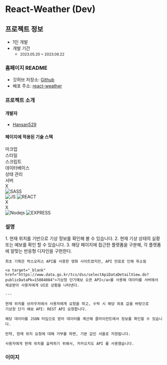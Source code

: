 # React-Weather (Dev)

## 프로젝트 정보

- 1인 개발  
- 개발 기간 
    - <small className="text-xs">2023.05.20 ~ 2023.06.22</small>

### 홈페이지 README

- 깃허브 저장소: <a target="_blank" href="https://github.com/Hansan529/react-weather">Github</a>
- 배포 주소: <a target="_blank" href="https://react-weather.hxan.net">react-weather</a>

### 프로젝트 소개

#### 개발자

 - [Hansan529](https://github.com/Hansan529)

#### 페이지에 적용된 기술 스택

<div className="table w-[100%]">
    <div className="table-header-group">
        <div className="table-row text-center">
            <div className="table-cell">마크업</div>
            <div className="table-cell">스타일</div>
            <div className="table-cell">스크립트</div>
            <div className="table-cell">데이터베이스</div>
            <div className="table-cell">상태 관리</div>
            <div className="table-cell">서버</div>
        </div>
    </div>
    <div className="table-row-group">
        <div className="table-row text-center items-center tabular-nums">
            <div className="table-cell align-middle">
                X
            </div>
            <div className="table-cell align-middle">
                <img className="object-contain w-[30px] mx-auto" title="SASS" alt="SASS" src='/ico/language/sass-icon.svg' />
            </div>
            <div className="table-cell align-middle">
                <img className="object-contain w-[30px] mx-auto" title="JS" alt="JS" src='/ico/language/js-icon.svg' />
                <img className="object-contain w-[30px] mx-auto" title="REACT" alt="REACT" src='/ico/language/react-icon.svg' />
            </div>
            <div className="table-cell align-middle">
                X
            </div>
            <div className="table-cell align-middle">
                X
            </div>
            <div className="table-cell align-middle">
                <img className="object-contain w-[30px] mx-auto" title="Nodejs" alt="Nodejs" src='/ico/language/nodejs-icon.svg' />
                <img className="object-contain w-[30px] mx-auto" title="EXPRESS" alt="EXPRESS" src='/ico/language/express-icon.svg' style={{filter: "invert(100)"}} />
            </div>
        </div>
    </div>
</div>

### 설명

<div className="max-w-prose text-base/10">
    1. 현재 위치를 기반으로 기상 정보를 확인해 볼 수 있습니다.
    2. 현재 기상 상태의 실황 또는 예보를 확인 할 수 있습니다.
    3. 해당 페이지에 접근한 플랫폼을 구분해, 각 플랫폼에 알맞는 반응형 디자인을 구현한다.

    최초 기획은 박스오피스 API를 사용한 영화 사이트였지만, API 만료로 인해 취소됨

    <a target="_blank" href="https://www.data.go.kr/tcs/dss/selectApiDataDetailView.do?publicDataPk=15084084">기상청 단기예보 오픈 API</a>를 사용해 데이터를 서버에서 제공받아 사용자에게 UI로 상황을 나타낸다.

    ---

    현재 위치를 브라우저에서 사용자에게 요청을 하고, 수락 시 해당 좌표 값을 바탕으로  
    기상청 단기 예보 API: REST API 요청합니다.

    해당 데이터를 JSON 타입으로 받아 데이터를 계산해 클라이언트에서 정보를 확인할 수 있습니다.

    만약, 현재 위치 요청에 대해 거부를 하면, 기본 값인 서울로 지정됩니다.

    사용자에게 현재 위치를 출력하기 위해서, 카카오지도 API 를 사용했습니다.
</div>


### 이미지